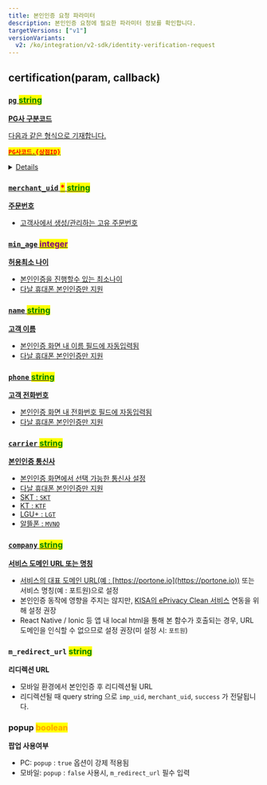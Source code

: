 ```yaml
---
title: 본인인증 요청 파라미터
description: 본인인증 요청에 필요한 파라미터 정보를 확인합니다.
targetVersions: ["v1"]
versionVariants:
  v2: /ko/integration/v2-sdk/identity-verification-request
---
```



## certification(param, callback) <a href="#certification" id="certification" />

### **`pg`** <mark style="color:green;">**string**</mark>

**PG사 구분코드**

다음과 같은 형식으로 기재합니다.

<mark style="color:red;">**`PG사코드.{상점ID}`**</mark>

<Details>
  <Details.Summary>상세코드 확인하기</Details.Summary>

  <Details.Content>
    본인인증 업체

    - `danal`(다날 휴대폰소액결제 및 휴대폰 본인인증)
    - `inicis_unified`(이니시스 통합인증)
    - `inicis`(이니시스 API 수기/정기결제 및 신용카드 본인인증)
  </Details.Content>
</Details>

### **`merchant_uid`** <mark style="color:red;">**\***</mark> <mark style="color:green;">**string**</mark>

**주문번호**

- 고객사에서 생성/관리하는 고유 주문번호

### **`min_age`** <mark style="color:purple;">**integer**</mark>

**허용최소 나이**

- 본인인증을 진행할수 있는 최소나이
- 다날 휴대폰 본인인증만 지원

### **`name`** <mark style="color:green;">**string**</mark>

**고객 이름**

- 본인인증 화면 내 이름 필드에 자동입력됨
- 다날 휴대폰 본인인증만 지원

### **`phone`** <mark style="color:green;">**string**</mark>

**고객 전화번호**

- 본인인증 화면 내 전화번호 필드에 자동입력됨
- 다날 휴대폰 본인인증만 지원

### **`carrier`** <mark style="color:green;">**string**</mark>

**본인인증 통신사**

- 본인인증 화면에서 선택 가능한 통신사 설정
- 다날 휴대폰 본인인증만 지원
- SKT : `SKT`
- KT : `KTF`
- LGU+ : `LGT`
- 알뜰폰 : `MVNO`

### **`company`** <mark style="color:green;">**string**</mark>

**서비스 도메인 URL 또는 명칭**

- 서비스의 대표 도메인 URL(예 : [https://portone.io](https://portone.io)) 또는 서비스 명칭(예 : 포트원)으로 설정
- 본인인증 동작에 영향을 주지는 않지만, [KISA의 ePrivacy Clean 서비스](https://www.eprivacy.go.kr/) 연동을 위해 설정 권장
- React Native / Ionic 등 앱 내 local html을 통해 본 함수가 호출되는 경우, URL 도메인을 인식할 수 없으므로 설정 권장(미 설정 시: `포트원`)

### **`m_redirect_url`** <mark style="color:green;">**string**</mark>

**리디렉션 URL**

- 모바일 환경에서 본인인증 후 리디렉션될 URL
- 리디렉션될 때 query string 으로 `imp_uid`, `merchant_uid`, `success` 가 전달됩니다.

### **popup** <mark style="color:orange;">**boolean**</mark>

**팝업 사용여부**

- PC: `popup` : `true` 옵션이 강제 적용됨
- 모바일: `popup` : `false` 사용시, `m_redirect_url` 필수 입력
